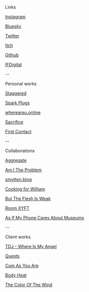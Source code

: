 Links

[Instagram](https://www.instagram.com/nino.filiu/)

[Bluesky](https://bsky.app/profile/ninofiliu.com)

[Twitter](https://twitter.com/ninofiliu)

[Itch](https://ninofiliu.itch.io/)

[Github](https://github.com/ninofiliu)

[IFDigital](https://ifdigital.institutfrancais.com/en/professional/nino-filiu)

--

Personal works

[Staggered](/staggered)

[Spark Plugs](/spark-plugs)

[whereareu.online](https://ninofiliu.itch.io/whereareu)

[Sacrifice](/sacrifice)

[First Contact](/first-contact)

--

Collaborations

[Aggregate](/aggregate)

[Am I The Problem](https://residenceevil.ch/amitheproblem/)

[smytten.blog](https://smytten.blog)

[Cooking for William](https://residence-evil.itch.io/cooking-for-william)

[But The Flesh Is Weak](https://www.instagram.com/p/CoKGqvmryLl/?img_index=4)

[Room XYFT](https://www.instagram.com/p/CZhII8Vswjd/)

[As If My Phone Cares About Museums](https://www.instagram.com/p/CPtJSRtCvJF/)

--

Client works

[TDJ - Where Is My Angel](/tdj)

[Quests](/quests)

[Cum As You Are](/cum-as-u-are)

[Body Heat](https://www.instagram.com/p/CygEh-bthL7/)

[The Color Of The Wind](https://poush.fr/en/programmation/the-color-of-the-wind-by-paul-creange/)
